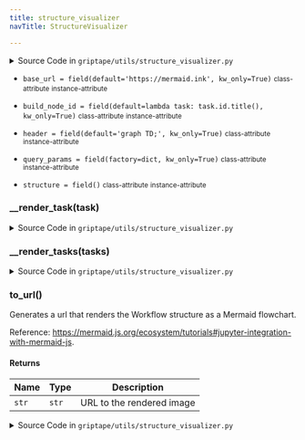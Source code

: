 ```yaml
---
title: structure_visualizer
navTitle: StructureVisualizer

---
```


<span id="griptape.utils.structure_visualizer.StructureVisualizer"></span>

<details><summary>Source Code in <code>griptape&#47;utils&#47;structure_visualizer.py</code></summary>

```python
@define
class StructureVisualizer:
    """Utility class to visualize a Structure structure."""

    structure: Structure = field()
    header: str = field(default="graph TD;", kw_only=True)
    build_node_id: Callable[[BaseTask], str] = field(default=lambda task: task.id.title(), kw_only=True)
    query_params: dict[str, str] = field(factory=dict, kw_only=True)
    base_url: str = field(default="https://mermaid.ink", kw_only=True)

    def to_url(self) -> str:
        """Generates a url that renders the Workflow structure as a Mermaid flowchart.

        Reference: https://mermaid.js.org/ecosystem/tutorials#jupyter-integration-with-mermaid-js.

        Returns:
            str: URL to the rendered image
        """
        self.structure.resolve_relationships()

        tasks = self.__render_tasks(self.structure.tasks)
        graph = f"{self.header}{tasks}"

        graph_bytes = graph.encode("utf-8")
        base64_string = base64.b64encode(graph_bytes).decode("utf-8")

        url = urllib.parse.urljoin(self.base_url, f"svg/{base64_string}")
        req = PreparedRequest()
        req.prepare_url(url, self.query_params)

        if req.url is None:
            raise ValueError("Failed to generate the URL")

        return req.url

    def __render_tasks(self, tasks: list[BaseTask]) -> str:
        return "\n\t" + "\n\t".join([self.__render_task(task) for task in tasks])

    def __render_task(self, task: BaseTask) -> str:
        from griptape.drivers.structure_run.local import LocalStructureRunDriver
        from griptape.tasks import BranchTask, StructureRunTask

        parts = []
        if task.children:
            children = " & ".join([f"{self.build_node_id(child)}" for child in task.children])
            if isinstance(task, BranchTask):
                parts.append(f"{self.build_node_id(task)}{{ {self.build_node_id(task)} }}-.-> {children};")
            else:
                parts.append(f"{self.build_node_id(task)}--> {children};")
        else:
            parts.append(f"{self.build_node_id(task)};")

        if isinstance(task, StructureRunTask) and isinstance(task.structure_run_driver, LocalStructureRunDriver):
            sub_structure = task.structure_run_driver.create_structure()
            sub_tasks = self.__render_tasks(sub_structure.tasks)
            parts.append(f"subgraph {self.build_node_id(task)}{sub_tasks}\n\tend")

        return "\n\t".join(parts)
```

</details>

-   `base_url = field(default='https://mermaid.ink', kw_only=True)` <small>class-attribute</small> <small>instance-attribute</small>  <span id="griptape.utils.structure_visualizer.StructureVisualizer.base_url"></span> 

-   `build_node_id = field(default=lambda task: task.id.title(), kw_only=True)` <small>class-attribute</small> <small>instance-attribute</small>  <span id="griptape.utils.structure_visualizer.StructureVisualizer.build_node_id"></span> 

-   `header = field(default='graph TD;', kw_only=True)` <small>class-attribute</small> <small>instance-attribute</small>  <span id="griptape.utils.structure_visualizer.StructureVisualizer.header"></span> 

-   `query_params = field(factory=dict, kw_only=True)` <small>class-attribute</small> <small>instance-attribute</small>  <span id="griptape.utils.structure_visualizer.StructureVisualizer.query_params"></span> 

-   `structure = field()` <small>class-attribute</small> <small>instance-attribute</small>  <span id="griptape.utils.structure_visualizer.StructureVisualizer.structure"></span> 

<span id="griptape.utils.structure_visualizer.StructureVisualizer.__render_task"></span>

### \_\_render_task(task)

<details><summary>Source Code in <code>griptape&#47;utils&#47;structure_visualizer.py</code></summary>

```python
def __render_task(self, task: BaseTask) -> str:
    from griptape.drivers.structure_run.local import LocalStructureRunDriver
    from griptape.tasks import BranchTask, StructureRunTask

    parts = []
    if task.children:
        children = " & ".join([f"{self.build_node_id(child)}" for child in task.children])
        if isinstance(task, BranchTask):
            parts.append(f"{self.build_node_id(task)}{{ {self.build_node_id(task)} }}-.-> {children};")
        else:
            parts.append(f"{self.build_node_id(task)}--> {children};")
    else:
        parts.append(f"{self.build_node_id(task)};")

    if isinstance(task, StructureRunTask) and isinstance(task.structure_run_driver, LocalStructureRunDriver):
        sub_structure = task.structure_run_driver.create_structure()
        sub_tasks = self.__render_tasks(sub_structure.tasks)
        parts.append(f"subgraph {self.build_node_id(task)}{sub_tasks}\n\tend")

    return "\n\t".join(parts)
```

</details>

<span id="griptape.utils.structure_visualizer.StructureVisualizer.__render_tasks"></span>

### \_\_render_tasks(tasks)

<details><summary>Source Code in <code>griptape&#47;utils&#47;structure_visualizer.py</code></summary>

```python
def __render_tasks(self, tasks: list[BaseTask]) -> str:
    return "\n\t" + "\n\t".join([self.__render_task(task) for task in tasks])
```

</details>

<span id="griptape.utils.structure_visualizer.StructureVisualizer.to_url"></span>

### to_url()

Generates a url that renders the Workflow structure as a Mermaid flowchart.

Reference: <https://mermaid.js.org/ecosystem/tutorials#jupyter-integration-with-mermaid-js>.

#### Returns

| Name  | Type  | Description                    |
| ----- | ----- | ------------------------------ |
| `str` | `str` | URL to the rendered image<br/> |

<details><summary>Source Code in <code>griptape&#47;utils&#47;structure_visualizer.py</code></summary>

```python
def to_url(self) -> str:
    """Generates a url that renders the Workflow structure as a Mermaid flowchart.

    Reference: https://mermaid.js.org/ecosystem/tutorials#jupyter-integration-with-mermaid-js.

    Returns:
        str: URL to the rendered image
    """
    self.structure.resolve_relationships()

    tasks = self.__render_tasks(self.structure.tasks)
    graph = f"{self.header}{tasks}"

    graph_bytes = graph.encode("utf-8")
    base64_string = base64.b64encode(graph_bytes).decode("utf-8")

    url = urllib.parse.urljoin(self.base_url, f"svg/{base64_string}")
    req = PreparedRequest()
    req.prepare_url(url, self.query_params)

    if req.url is None:
        raise ValueError("Failed to generate the URL")

    return req.url
```

</details>
